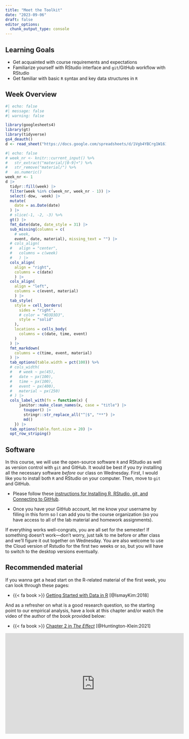 ```yaml
---
title: "Meet the Toolkit"
date: "2023-09-06"
draft: false
editor_options: 
  chunk_output_type: console
---
```


## Learning Goals

-   Get acquainted with course requirements and expectations
-   Familiarize yourself with RStudio interface and `git`/GitHub workflow with RStudio
-   Get familiar with basic `R` syntax and key data structures in `R`

## Week Overview

```r
#| echo: false
#| message: false
#| warning: false

library(googlesheets4)
library(gt)
library(tidyverse)
gs4_deauth()
d <- read_sheet("https://docs.google.com/spreadsheets/d/1Vgb4YBCrg1W161ZKqXB8Go_BeXKtrwSZhxJXpGwmvbw/edit?usp=sharing")
```

```r
#| echo: false
# week_nr <- knitr::current_input() %>% 
#   str_extract("material/[0-9]+") %>%
#   str_remove("material/") %>%
#   as.numeric()
week_nr <- 1
d |>
  tidyr::fill(week) |>
  filter(week %in% c(week_nr, week_nr - 1)) |>
  select(-dow, -week) |>
  mutate(
    date = as.Date(date)
  ) |>
  # slice(-1, -2, -3) %>%
  gt() |>
  fmt_date(date, date_style = 31) |>
  sub_missing(columns = c(
    # week, 
    event, date, material), missing_text = "") |>
  # cols_align(
  #   align = "center",
  #   columns = c(week)
  #   ) |>
  cols_align(
    align = "right",
    columns = c(date)
    ) |>
  cols_align(
    align = "left",
    columns = c(event, material)
    ) |>
  tab_style(
    style = cell_borders(
      sides = "right",
      # color = "#D3D3D3",
      style = "solid"
    ),
    locations = cells_body(
      columns = c(date, time, event)
    )
  ) |>
  fmt_markdown(
    columns = c(time, event, material)
  ) |>
  tab_options(table.width = pct(100)) %>%
  # cols_width(
  #   # week ~ px(45),
  #   date ~ px(100),
  #   time ~ px(100),
  #   event ~ px(400),
  #   material ~ px(250)
  # ) |>
  cols_label_with(fn = function(x) {
      janitor::make_clean_names(x, case = "title") |>
        toupper() |>
        stringr::str_replace_all("^|$", "**") |>
        md()
    }) |>
  tab_options(table.font.size = 20) |>
  opt_row_striping()
```


<!-- ### Organisation -->

<!-- -   {{< fa scroll >}} [Syllabus](/syllabus.html): Make sure to get yourself acquainted with the formalities by reading the syllabus for the class. -->

<!-- -   {{< fa question >}} [Welcome Survey](https://viktoriiasemenova.typeform.com/c/c6lhg7Od): It would be great if you answered a couple of questions to help me get to know you a bit better. -->

<!-- -   {{< fa fa-slack >}} Join Slack: Make sure you also join our Slack workspace. Check the welcome email for the invitation link. -->

## Software

In this course, we will use the open-source software `R` and RStudio as well as version control with `git` and GitHub. It would be best if you *try* installing all the necessary software *before* our class on Wednesday. First, I would like you to install both `R` and RStudio on your computer. Then, move to `git` and GitHub.

-   Please follow these [instructions for Installing R, RStudio, git, and Connecting to GitHub](/resource/install.html).

-   Once you have your GitHub account, let me know your username by filling in this form so I can add you to the course organization (so you have access to all of the lab material and homework assignments).

If everything works well--congrats, you are all set for the semester! If something doesn't work---don't worry, just talk to me before or after class and we'll figure it out together on Wednesday. You are also welcome to use the Cloud version of Rstudio for the first two weeks or so, but you will have to switch to the desktop versions eventually.

## Recommended material

If you wanna get a head start on the R-related material of the first week, you can look through these pages:

-   {{< fa book >}} [Getting Started with Data in R](https://moderndive.com/1-getting-started.html) [@IsmayKim:2018]

And as a refresher on what is a good research question, so the starting point to our empirical analysis, have a look at this chapter and/or watch the video of the author of the book provided below:

-   {{< fa book >}} [Chapter 2 in *The Effect*](https://theeffectbook.net/ch-ResearchQuestions.html) [@Huntington-Klein:2021]

<iframe width="560" height="315" src="https://www.youtube.com/embed/ZPuEFjJ2us8" title="YouTube video player" frameborder="0" allow="accelerometer; autoplay; clipboard-write; encrypted-media; gyroscope; picture-in-picture; web-share" allowfullscreen>

</iframe>
